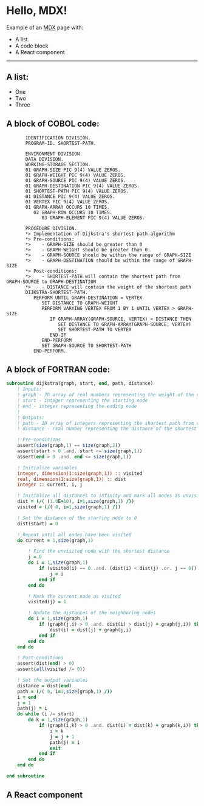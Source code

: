 
# Hello, MDX!

Example of an [MDX](https://mdxjs.com) page with:

- A list
- A code block
- A React component

---

## A list:

- One
- Two
- Three

## A block of COBOL code:

```cobol
       IDENTIFICATION DIVISION.
       PROGRAM-ID. SHORTEST-PATH.

       ENVIRONMENT DIVISION.
       DATA DIVISION.
       WORKING-STORAGE SECTION.
       01 GRAPH-SIZE PIC 9(4) VALUE ZEROS.
       01 GRAPH-WEIGHT PIC 9(4) VALUE ZEROS.
       01 GRAPH-SOURCE PIC 9(4) VALUE ZEROS.
       01 GRAPH-DESTINATION PIC 9(4) VALUE ZEROS.
       01 SHORTEST-PATH PIC 9(4) VALUE ZEROS.
       01 DISTANCE PIC 9(4) VALUE ZEROS.
       01 VERTEX PIC 9(4) VALUE ZEROS.
       01 GRAPH-ARRAY OCCURS 10 TIMES.
          02 GRAPH-ROW OCCURS 10 TIMES.
             03 GRAPH-ELEMENT PIC 9(4) VALUE ZEROS.

       PROCEDURE DIVISION.
       *> Implementation of Dijkstra's shortest path algorithm
       *> Pre-conditions:
       *>    - GRAPH-SIZE should be greater than 0
       *>    - GRAPH-WEIGHT should be greater than 0
       *>    - GRAPH-SOURCE should be within the range of GRAPH-SIZE
       *>    - GRAPH-DESTINATION should be within the range of GRAPH-SIZE
       *> Post-conditions:
       *>    - SHORTEST-PATH will contain the shortest path from GRAPH-SOURCE to GRAPH-DESTINATION
       *>    - DISTANCE will contain the weight of the shortest path
       DIJKSTRA-SHORTEST-PATH.
          PERFORM UNTIL GRAPH-DESTINATION = VERTEX
             SET DISTANCE TO GRAPH-WEIGHT
             PERFORM VARYING VERTEX FROM 1 BY 1 UNTIL VERTEX > GRAPH-SIZE
                IF GRAPH-ARRAY(GRAPH-SOURCE, VERTEX) < DISTANCE THEN
                   SET DISTANCE TO GRAPH-ARRAY(GRAPH-SOURCE, VERTEX)
                   SET SHORTEST-PATH TO VERTEX
                END-IF
             END-PERFORM
             SET GRAPH-SOURCE TO SHORTEST-PATH
          END-PERFORM.
```

## A block of FORTRAN code:

```fortran
subroutine dijkstra(graph, start, end, path, distance)
    ! Inputs:
    ! graph - 2D array of real numbers representing the weight of the edges between nodes
    ! start - integer representing the starting node
    ! end - integer representing the ending node
    !
    ! Outputs:
    ! path - 1D array of integers representing the shortest path from start to end
    ! distance - real number representing the distance of the shortest path

    ! Pre-conditions
    assert(size(graph,1) == size(graph,2))
    assert(start > 0 .and. start <= size(graph,1))
    assert(end > 0 .and. end <= size(graph,1))

    ! Initialize variables
    integer, dimension(1:size(graph,1)) :: visited
    real, dimension(1:size(graph,1)) :: dist
    integer :: current, i, j

    ! Initialize all distances to infinity and mark all nodes as unvisited
    dist = (/( (1.0E+10), i=1,size(graph,1) /))
    visited = (/( 0, i=1,size(graph,1) /))

    ! Set the distance of the starting node to 0
    dist(start) = 0

    ! Repeat until all nodes have been visited
    do current = 1,size(graph,1)

        ! Find the unvisited node with the shortest distance
        j = 0
        do i = 1,size(graph,1)
            if (visited(i) == 0 .and. (dist(i) < dist(j) .or. j == 0)) then
                j = i
            end if
        end do

        ! Mark the current node as visited
        visited(j) = 1

        ! Update the distances of the neighboring nodes
        do i = 1,size(graph,1)
            if (graph(j,i) > 0 .and. dist(i) > dist(j) + graph(j,i)) then
                dist(i) = dist(j) + graph(j,i)
            end if
        end do
    end do

    ! Post-conditions
    assert(dist(end) > 0)
    assert(all(visited /= 0))

    ! Set the output variables
    distance = dist(end)
    path = (/( 0, i=1,size(graph,1) /))
    i = end
    j = 1
    path(j) = i
    do while (i /= start)
        do k = 1,size(graph,1)
            if (graph(i,k) > 0 .and. dist(i) = dist(k) + graph(k,i)) then
                i = k
                j = j + 1
                path(j) = i
                exit
            end if
        end do
    end do

end subroutine
```

## A React component

<HelloWorld name="Stranger" />
